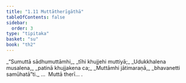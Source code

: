 ```yaml
---
title: "1.11 Muttātherīgāthā"
tableOfContents: false
sidebar:
  order: 3
type: "tipitaka"
basket: "su"
book: "th2"
---
```



<DynamicBreadcrumb />

<Division number="11" book="th2">

<Paragraph number="22" type="verses" book="th2">
_“Sumuttā sādhumuttāmhi,_  
_tīhi khujjehi muttiyā;_  
_Udukkhalena musalena,_  
_patinā khujjakena ca;_  
_Muttāmhi jātimaraṇā,_  
_bhavanetti samūhatā”ti._  


</Paragraph>
</Division>

<Paragraph number="23" type="center" book="th2">
…  Muttā therī… .
</Paragraph>